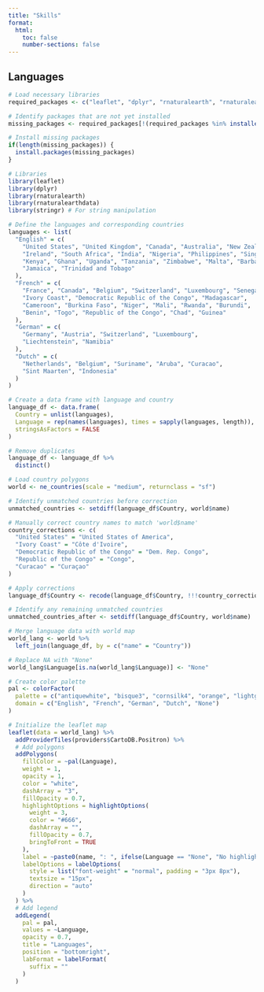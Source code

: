```yaml
---
title: "Skills"
format: 
  html:
    toc: false
    number-sections: false
---
```


## Languages

```r
# Load necessary libraries
required_packages <- c("leaflet", "dplyr", "rnaturalearth", "rnaturalearthdata", "stringr")

# Identify packages that are not yet installed
missing_packages <- required_packages[!(required_packages %in% installed.packages()[,"Package"])]

# Install missing packages
if(length(missing_packages)) {
  install.packages(missing_packages)
}

# Libraries
library(leaflet)
library(dplyr)
library(rnaturalearth)
library(rnaturalearthdata)
library(stringr) # For string manipulation

# Define the languages and corresponding countries
languages <- list(
  "English" = c(
    "United States", "United Kingdom", "Canada", "Australia", "New Zealand",
    "Ireland", "South Africa", "India", "Nigeria", "Philippines", "Singapore",
    "Kenya", "Ghana", "Uganda", "Tanzania", "Zimbabwe", "Malta", "Barbados",
    "Jamaica", "Trinidad and Tobago"
  ),
  "French" = c(
    "France", "Canada", "Belgium", "Switzerland", "Luxembourg", "Senegal",
    "Ivory Coast", "Democratic Republic of the Congo", "Madagascar",
    "Cameroon", "Burkina Faso", "Niger", "Mali", "Rwanda", "Burundi",
    "Benin", "Togo", "Republic of the Congo", "Chad", "Guinea"
  ),
  "German" = c(
    "Germany", "Austria", "Switzerland", "Luxembourg",
    "Liechtenstein", "Namibia"
  ),
  "Dutch" = c(
    "Netherlands", "Belgium", "Suriname", "Aruba", "Curacao",
    "Sint Maarten", "Indonesia"
  )
)

# Create a data frame with language and country
language_df <- data.frame(
  Country = unlist(languages),
  Language = rep(names(languages), times = sapply(languages, length)),
  stringsAsFactors = FALSE
)

# Remove duplicates
language_df <- language_df %>%
  distinct()

# Load country polygons
world <- ne_countries(scale = "medium", returnclass = "sf")

# Identify unmatched countries before correction
unmatched_countries <- setdiff(language_df$Country, world$name)

# Manually correct country names to match 'world$name'
country_corrections <- c(
  "United States" = "United States of America",
  "Ivory Coast" = "Côte d'Ivoire",
  "Democratic Republic of the Congo" = "Dem. Rep. Congo",
  "Republic of the Congo" = "Congo",
  "Curacao" = "Curaçao"
)

# Apply corrections
language_df$Country <- recode(language_df$Country, !!!country_corrections)

# Identify any remaining unmatched countries
unmatched_countries_after <- setdiff(language_df$Country, world$name)

# Merge language data with world map
world_lang <- world %>%
  left_join(language_df, by = c("name" = "Country"))

# Replace NA with "None"
world_lang$Language[is.na(world_lang$Language)] <- "None"

# Create color palette
pal <- colorFactor(
  palette = c("antiquewhite", "bisque3", "cornsilk4", "orange", "lightgray"),
  domain = c("English", "French", "German", "Dutch", "None")
)

# Initialize the leaflet map
leaflet(data = world_lang) %>%
  addProviderTiles(providers$CartoDB.Positron) %>%
  # Add polygons
  addPolygons(
    fillColor = ~pal(Language),
    weight = 1,
    opacity = 1,
    color = "white",
    dashArray = "3",
    fillOpacity = 0.7,
    highlightOptions = highlightOptions(
      weight = 3,
      color = "#666",
      dashArray = "",
      fillOpacity = 0.7,
      bringToFront = TRUE
    ),
    label = ~paste0(name, ": ", ifelse(Language == "None", "No highlighted language", Language)),
    labelOptions = labelOptions(
      style = list("font-weight" = "normal", padding = "3px 8px"),
      textsize = "15px",
      direction = "auto"
    )
  ) %>%
  # Add legend
  addLegend(
    pal = pal,
    values = ~Language,
    opacity = 0.7,
    title = "Languages",
    position = "bottomright",
    labFormat = labelFormat(
      suffix = ""
    )
  )
```